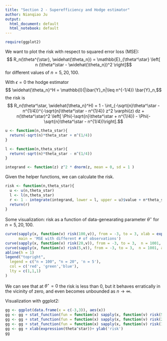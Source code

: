 ```yaml
---
title: "Section 2 - Superefficiency and Hodge estimator"
author: Nianqiao Ju 
output:
  html_document: default
  html_notebook: default
---
```


```r
require(ggplot2)
```

We want to plot the risk with respect to squared error loss (MSE):
$$ R_n(\theta^{\star}, \widehat{\theta_n}) = \mathbb{E}_{\theta^\star} \left[ n (\theta^\star - \widehat{\theta_n})^2   \right]$$ for different values of $n = 5,20,100$.

With $\epsilon = 0$ the hodge estimator $$ \widehat{\theta_n}^H = \mathbb{I}(|\bar{Y}_n|\leq n^{-1/4}) \bar{Y}_n,$$ the risk is 
$$ R_n(\theta^\star, \widehat{\theta_n}^H) = 1 - \int_{-\sqrt{n}\theta^\star - n^{1/4}}^{-\sqrt{n}\theta^\star - n^{1/4}} z^2 \varphi(z) dz + n(\theta^\star)^2 \left[ \Phi(-\sqrt{n}\theta^\star + n^{1/4}) - \Phi(-\sqrt{n}\theta^\star - n^{1/4})\right].$$
```r
u <- function(n,theta_star){
  return(-sqrt(n)*theta_star + n^(1/4))
}

l <- function(n,theta_star){
  return(-sqrt(n)*theta_star - n^(1/4))
}

integrand <- function(z) z^2 * dnorm(z, mean = 0, sd = 1 )
```

Given the helper functions, we can calculate the risk.
```r
risk <- function(n,theta_star){
  u <- u(n,theta_star)
  l <- l(n,theta_star)
  r <- 1 - integrate(integrand, lower = l, upper = u)$value + n*theta_star^2*(pnorm(u) - pnorm(l))
  return(r)
}
```

Some visualization: risk as a function of data-genearating parameter $\theta^\star$ for $n = 5,20,100.$ 

```r
curve(sapply(x, function(v) risk(100,v)), from = -3, to = 3, xlab = expression(theta^star), ylab = "risk",  col = 'red',n = 10001, ylim = c(0,6),
      main = 'MSE with different # of observations')
curve(sapply(x, function(v) risk(20,v)), from = -3, to = 3,  n = 1001, add = T , col = 'green')
curve(sapply(x, function(v) risk(5,v)), from = -3, to = 3,  n = 1001, add = T , col = 'blue')
abline(h = 1)
legend("topright", 
  legend = c("n = 100", "n = 20", 'n = 5'), 
  col = c('red', 'green','blue'),
  lty = c(1,1,1)
)
```

We can see that at $\theta^\star = 0$ the risk is less than 0, but it behaves erratically in the vicinity of zero, and even becomes unbounded as $n\to \infty.$ 


Visualization with ggplot2:
```r
gg <- ggplot(data.frame(x = c(-3,3)), aes(x)) 
gg <- gg + stat_function(fun = function(x) sapply(x, function(v) risk(5,v)),geom="line", aes(colour="n = 5"))
gg <- gg + stat_function(fun = function(x) sapply(x, function(v) risk(20,v)),geom="line", aes(colour="n = 20"))
gg <- gg + stat_function(fun = function(x) sapply(x, function(v) risk(100,v)),geom="line", aes(colour="n = 100"))
gg <- gg + xlab(expression(theta^star))+ ylab('risk')
gg
```

